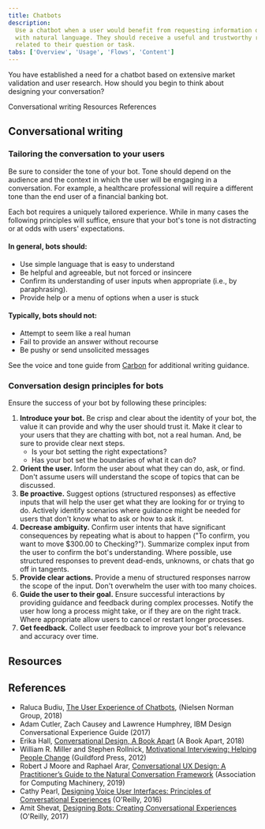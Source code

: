 ```yaml
---
title: Chatbots
description:
  Use a chatbot when a user would benefit from requesting information on-demand
  with natural language. They should receive a useful and trustworthy response
  related to their question or task.
tabs: ['Overview', 'Usage', 'Flows', 'Content']
---
```


<PageDescription>

You have established a need for a chatbot based on extensive market validation
and user research. How should you begin to think about designing your
conversation?

</PageDescription>

<AnchorLinks>
  <AnchorLink>Conversational writing</AnchorLink>
  <AnchorLink>Resources</AnchorLink>
  <AnchorLink>References</AnchorLink>
</AnchorLinks>

## Conversational writing

### Tailoring the conversation to your users

Be sure to consider the tone of your bot. Tone should depend on the audience and
the context in which the user will be engaging in a conversation. For example, a
healthcare professional will require a different tone than the end user of a
financial banking bot.

Each bot requires a uniquely tailored experience. While in many cases the
following principles will suffice, ensure that your bot's tone is not
distracting or at odds with users' expectations.

#### In general, bots should:

- Use simple language that is easy to understand
- Be helpful and agreeable, but not forced or insincere
- Confirm its understanding of user inputs when appropriate (i.e., by
  paraphrasing).
- Provide help or a menu of options when a user is stuck

#### Typically, bots should not:

- Attempt to seem like a real human
- Fail to provide an answer without recourse
- Be pushy or send unsolicited messages

See the voice and tone guide from
[Carbon](http://www.carbondesignsystem.com/guidelines/content/general) for
additional writing guidance.

### Conversation design principles for bots

Ensure the success of your bot by following these principles:

1. **Introduce your bot.** Be crisp and clear about the identity of your bot,
   the value it can provide and why the user should trust it. Make it clear to
   your users that they are chatting with bot, not a real human. And, be sure to
   provide clear next steps.
   - Is your bot setting the right expectations?
   - Has your bot set the boundaries of what it can do?
2. **Orient the user.** Inform the user about what they can do, ask, or find.
   Don't assume users will understand the scope of topics that can be discussed.
3. **Be proactive.** Suggest options (structured responses) as effective inputs
   that will help the user get what they are looking for or trying to do.
   Actively identify scenarios where guidance might be needed for users that
   don't know what to ask or how to ask it.
4. **Decrease ambiguity.** Confirm user intents that have significant
   consequences by repeating what is about to happen ("To confirm, you want to
   move \$300.00 to Checking?"). Summarize complex input from the user to
   confirm the bot's understanding. Where possible, use structured responses to
   prevent dead-ends, unknowns, or chats that go off in tangents.
5. **Provide clear actions.** Provide a menu of structured responses narrow the
   scope of the input. Don't overwhelm the user with too many choices.
6. **Guide the user to their goal.** Ensure successful interactions by providing
   guidance and feedback during complex processes. Notify the user how long a
   process might take, or if they are on the right track. Where appropriate
   allow users to cancel or restart longer processes.
7. **Get feedback.** Collect user feedback to improve your bot's relevance and
   accuracy over time.

## Resources

<Row className="resource-card-group">
  <Column colLg={4} colMd={4} noGutterSm>
    <ResourceCard
      subTitle="IBM Design for AI: Conversation"
      href="http://ai-design.eu-de.mybluemix.net/design/ai/conversation/planning"
    >
      <MdxIcon name="bee" />
    </ResourceCard>
  </Column>
</Row>

## References

- Raluca Budiu,
  [The User Experience of Chatbots](https://www.nngroup.com/articles/chatbots/),
  (Nielsen Norman Group, 2018)
- Adam Cutler, Zach Causey and Lawrence Humphrey, IBM Design Conversational
  Experience Guide (2017)
- Erika Hall,
  [Conversational Design, A Book Apart](https://abookapart.com/products/conversational-design)
  (A Book Apart, 2018)
- William R. Miller and Stephen Rollnick,
  [Motivational Interviewing: Helping People Change](https://www.guilford.com/books/Motivational-Interviewing/Miller-Rollnick/9781609182274)
  (Guildford Press, 2012)
- Robert J Moore and Raphael Arar,
  [Conversational UX Design: A Practitioner’s Guide to the Natural Conversation Framework](http://www.morganclaypoolpublishers.com/catalog_Orig/product_info.php?products_id=1414)
  (Association for Computing Machinery, 2019)
- Cathy Pearl,
  [Designing Voice User Interfaces: Principles of Conversational Experiences](http://shop.oreilly.com/product/0636920050056.do)
  (O'Reilly, 2016)
- Amit Shevat,
  [Designing Bots: Creating Conversational Experiences](http://shop.oreilly.com/product/0636920057741.do)
  (O'Reilly, 2017)

